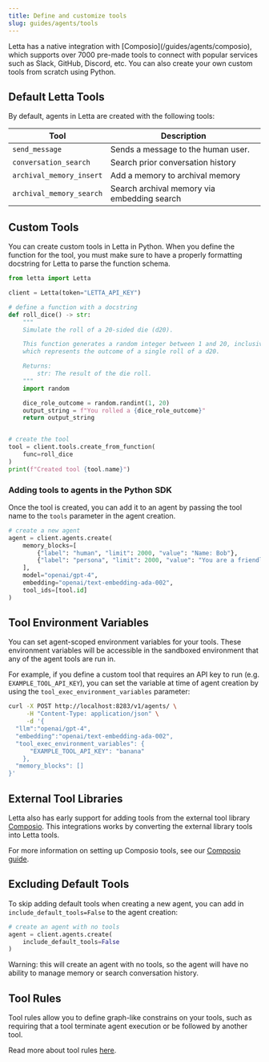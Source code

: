 ```yaml
---
title: Define and customize tools
slug: guides/agents/tools
---
```


<Tip>
Letta has a native integration with [Composio](/guides/agents/composio), which supports over 7000 pre-made tools to connect with popular services such as Slack, GitHub, Discord, etc.
You can also create your own custom tools from scratch using Python.
</Tip>

## Default Letta Tools
By default, agents in Letta are created with the following tools:

| Tool                       | Description                                          |
|----------------------------|------------------------------------------------------|
| `send_message`             | Sends a message to the human user.                   |
| `conversation_search`      | Search prior conversation history                    |
| `archival_memory_insert`   | Add a memory to archival memory                      |
| `archival_memory_search`   | Search archival memory via embedding search          |


## Custom Tools
You can create custom tools in Letta in Python. When you define the function for the tool, you must make sure to have a properly formatting docstring for Letta to parse the function schema.
```python
from letta import Letta

client = Letta(token="LETTA_API_KEY")

# define a function with a docstring
def roll_dice() -> str:
    """
    Simulate the roll of a 20-sided die (d20).

    This function generates a random integer between 1 and 20, inclusive,
    which represents the outcome of a single roll of a d20.

    Returns:
        str: The result of the die roll.
    """
    import random

    dice_role_outcome = random.randint(1, 20)
    output_string = f"You rolled a {dice_role_outcome}"
    return output_string


# create the tool
tool = client.tools.create_from_function(
    func=roll_dice
)
print(f"Created tool {tool.name}")
```

### Adding tools to agents in the Python SDK
Once the tool is created, you can add it to an agent by passing the tool name to the `tools` parameter in the agent creation.
```python
# create a new agent
agent = client.agents.create(
    memory_blocks=[
        {"label": "human", "limit": 2000, "value": "Name: Bob"},
        {"label": "persona", "limit": 2000, "value": "You are a friendly agent"}
    ],
    model="openai/gpt-4",
    embedding="openai/text-embedding-ada-002",
    tool_ids=[tool.id]
)
```

## Tool Environment Variables
You can set agent-scoped environment variables for your tools.
These environment variables will be accessible in the sandboxed environment that any of the agent tools are run in.

For example, if you define a custom tool that requires an API key to run (e.g. `EXAMPLE_TOOL_API_KEY`), you can set the variable at time of agent creation by using the `tool_exec_environment_variables` parameter:
```sh
curl -X POST http://localhost:8283/v1/agents/ \
     -H "Content-Type: application/json" \
     -d '{
  "llm":"openai/gpt-4",
  "embedding":"openai/text-embedding-ada-002",
  "tool_exec_environment_variables": {
      "EXAMPLE_TOOL_API_KEY": "banana"
    },
  "memory_blocks": []
}'
```

## External Tool Libraries
Letta also has early support for adding tools from the external tool library [Composio](https://docs.composio.dev).
This integrations works by converting the external library tools into Letta tools.

For more information on setting up Composio tools, see our [Composio guide](/guides/agents/composio).

## Excluding Default Tools
To skip adding default tools when creating a new agent, you can add in `include_default_tools=False` to the agent creation:
```python
# create an agent with no tools
agent = client.agents.create(
    include_default_tools=False
)
```
Warning: this will create an agent with no tools, so the agent will have no ability to manage memory or search conversation history.



## Tool Rules
Tool rules allow you to define graph-like constrains on your tools, such as requiring that a tool terminate agent execution or be followed by another tool.

Read more about tool rules [here](/guides/agents/tool-rules).
